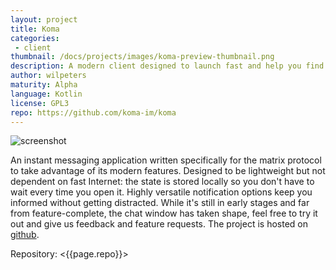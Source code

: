 ```yaml
---
layout: project
title: Koma
categories: 
 - client
thumbnail: /docs/projects/images/koma-preview-thumbnail.png
description: A modern client designed to launch fast and help you find information in large amounts of messages
author: wilpeters
maturity: Alpha
language: Kotlin
license: GPL3
repo: https://github.com/koma-im/koma
---
```


![screenshot](/docs/projects/images/koma-preview.png "{{ page.title }}")

An instant messaging application written specifically for the matrix protocol to take advantage of its modern features. Designed to be lightweight but not dependent on fast Internet: the state is stored locally so you don't have to wait every time you open it. Highly versatile notification options keep you informed without getting distracted.
While it's still in early stages and far from feature-complete, the chat window has taken shape, feel free to try it out and give us feedback and feature requests.
The project is hosted on [github](https://github.com/koma-im/koma).

Repository: <{{page.repo}}>

